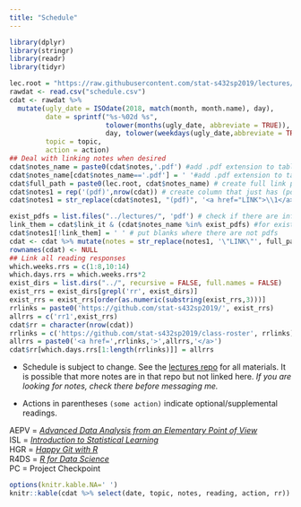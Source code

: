 ```yaml
---
title: "Schedule"
---
```


```r
library(dplyr)
library(stringr)
library(readr)
library(tidyr)

lec.root = "https://raw.githubusercontent.com/stat-s432sp2019/lectures/master/"
rawdat <- read.csv("schedule.csv")
cdat <- rawdat %>%
  mutate(ugly_date = ISOdate(2018, match(month, month.name), day),
         date = sprintf("%s-%02d %s",
                        tolower(months(ugly_date, abbreviate = TRUE)),
                        day, tolower(weekdays(ugly_date,abbreviate = TRUE))),
         topic = topic,
         action = action)
## Deal with linking notes when desired
cdat$notes_name = paste0(cdat$notes,'.pdf') #add .pdf extension to table entry for linking
cdat$notes_name[cdat$notes_name=='.pdf'] = ' '#add .pdf extension to table entry for linking
cdat$full_path = paste0(lec.root, cdat$notes_name) # create full link path
cdat$notes1 = rep('(pdf)',nrow(cdat)) # create column that just has (pdf) in it.
cdat$notes1 = str_replace(cdat$notes1, "(pdf)", '<a href="LINK">\\1</a>') # \\1 -> 'escape' 'take item 1 from the pattern and put it here in the new string

exist_pdfs = list.files("../lectures/", 'pdf') # check if there are infact lecture notes
link_them = cdat$link_it & (cdat$notes_name %in% exist_pdfs) #for existing lecture notes, link them.
cdat$notes1[!link_them] = ' ' # put blanks where there are not pdfs
cdat <- cdat %>% mutate(notes = str_replace(notes1, '\"LINK\"', full_path))
rownames(cdat) <- NULL
## Link all reading responses
which.weeks.rrs = c(1:8,10:14)
which.days.rrs = which.weeks.rrs*2
exist_dirs = list.dirs("../", recursive = FALSE, full.names = FALSE)
exist_rrs = exist_dirs[grepl('rr', exist_dirs)]
exist_rrs = exist_rrs[order(as.numeric(substring(exist_rrs,3)))]
rrlinks = paste0('https://github.com/stat-s432sp2019/', exist_rrs)
allrrs = c('rr1',exist_rrs)
cdat$rr = character(nrow(cdat))
rrlinks = c('https://github.com/stat-s432sp2019/class-roster', rrlinks)
allrrs = paste0('<a href=',rrlinks,'>',allrrs,'</a>')
cdat$rr[which.days.rrs[1:length(rrlinks)]] = allrrs
```


* Schedule is subject to change. See the [lectures repo](https://github.com/stat-s432sp2019/lectures) for all materials. It is possible that more notes are in that repo but not linked here. _If you are looking for notes, check there before messaging me._  

* Actions in parentheses `(some action)` indicate optional/supplemental readings.

AEPV = [_Advanced Data Analysis from an Elementary Point of View_](http://www.stat.cmu.edu/~cshalizi/ADAfaEPoV/ADAfaEPoV.pdf)  
ISL = [_Introduction to Statistical Learning_](http://www-bcf.usc.edu/~gareth/ISL/)  
HGR = [_Happy Git with R_](http://happygitwithr.com/)  
R4DS = [_R for Data Science_](http://r4ds.had.co.nz)  
PC = Project Checkpoint

```r
options(knitr.kable.NA=' ')
knitr::kable(cdat %>% select(date, topic, notes, reading, action, rr))
```